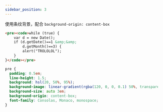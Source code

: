 ```yaml
---
sidebar_position: 3
---
```


使用条纹背景，配合 `background-origin: content-box`

```html
<pre><code>while (true) {
	var d = new Date();
	if (d.getDate()==1 &amp;&amp;
	    d.getMonth()==3) {
		alert("TROLOLOL");
	}
}</code></pre>
```

```css {5-7}
pre {
  padding: 0.5em;
  line-height: 1.5;
  background: hsl(20, 50%, 95%);
  background-image: linear-gradient(rgba(120, 0, 0, 0.1) 50%, transparent 0);
  background-size: auto 3em;
  background-origin: content-box;
  font-family: Consolas, Monaco, monospace;
}
```